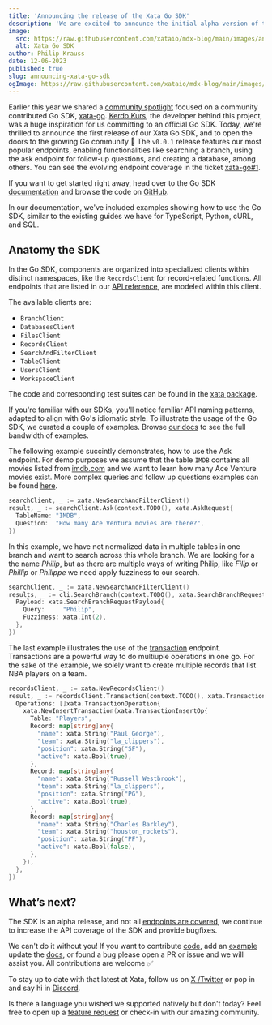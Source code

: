 ```yaml
---
title: 'Announcing the release of the Xata Go SDK'
description: 'We are excited to announce the initial alpha version of the Xata Go SDK.'
image:
  src: https://raw.githubusercontent.com/xataio/mdx-blog/main/images/announcing-xata-sdk-cover.jpg
  alt: Xata Go SDK
author: Philip Krauss
date: 12-06-2023
published: true
slug: announcing-xata-go-sdk
ogImage: https://raw.githubusercontent.com/xataio/mdx-blog/main/images/announcing-xata-sdk-cover.jpg
---
```


Earlier this year we shared a [community spotlight](https://xata.io/blog/community-spotlight-xata-go-sdk) focused on a community contributed Go SDK, [xata-go](https://github.com/kerdokurs/xata-go). [Kerdo Kurs](https://www.linkedin.com/in/kerdokurs/), the developer behind this project, was a huge inspiration for us committing to an official Go SDK. Today, we're thrilled to announce the first release of our Xata Go SDK, and to open the doors to the growing Go community 🎉
The `v0.0.1` release features our most popular endpoints, enabling functionalities like searching a branch, using the ask endpoint for follow-up questions, and creating a database, among others.
You can see the evolving endpoint coverage in the ticket [xata-go#1](https://github.com/xataio/xata-go/issues/1).

If you want to get started right away, head over to the Go SDK [documentation](/docs/sdk/go/overview) and browse the code on [GitHub](https://github.com/xataio/xata-go).

In our documentation, we've included examples showing how to use the Go SDK, similar to the existing guides we have for TypeScript, Python, cURL, and SQL.

## Anatomy the SDK

In the Go SDK, components are organized into specialized clients within distinct namespaces, like the `RecordsClient` for record-related functions.
All endpoints that are listed in our [API reference](/docs/api-reference/db/db_branch_name/transaction), are modeled within this client.

The available clients are:

- `BranchClient`
- `DatabasesClient`
- `FilesClient`
- `RecordsClient`
- `SearchAndFilterClient`
- `TableClient`
- `UsersClient`
- `WorkspaceClient`

The code and corresponding test suites can be found in the [xata package](https://github.com/xataio/xata-go/tree/main/xata).

If you're familiar with our SDKs, you'll notice familiar API naming patterns, adapted to align with Go's idiomatic style.
To illustrate the usage of the Go SDK, we curated a couple of examples. Browse [our docs](/docs/sdk/get) to see the full bandwidth of examples.

The following example succintly demonstrates, how to use the Ask endpoint.
For demo purposes we assume that the table `IMDB` contains all movies listed from [imdb.com](https://www.imdb.com/) and we want to learn how many Ace Venture movies exist.
More complex queries and follow up questions examples can be found [here](/docs/sdk/ask).

```go
searchClient, _ := xata.NewSearchAndFilterClient()
result, _ := searchClient.Ask(context.TODO(), xata.AskRequest{
  TableName: "IMDB",
  Question:  "How many Ace Ventura movies are there?",
})
```

In this example, we have not normalized data in multiple tables in one branch and want to search across this whole branch.
We are looking for a the name _Philip_, but as there are multiple ways of writing Philip, like _Filip_ or _Phillip_ or _Philippe_ we need apply fuzziness to our search.

```go
searchClient, _ := xata.NewSearchAndFilterClient()
results, _ := cli.SearchBranch(context.TODO(), xata.SearchBranchRequest{
  Payload: xata.SearchBranchRequestPayload{
    Query:     "Philip",
    Fuzziness: xata.Int(2),
  },
})
```

The last example illustrates the use of the [transaction](/docs/sdk/transaction) endpoint.
Transactions are a powerful way to do multiuple operations in one go.
For the sake of the example, we solely want to create multiple records that list NBA players on a team.

```go
recordsClient, _ := xata.NewRecordsClient()
result, _ := recordsClient.Transaction(context.TODO(), xata.TransactionRequest{
  Operations: []xata.TransactionOperation{
    xata.NewInsertTransaction(xata.TransactionInsertOp{
      Table: "Players",
      Record: map[string]any{
        "name": xata.String("Paul George"),
        "team": xata.String("la_clippers"),
        "position": xata.String("SF"),
        "active": xata.Bool(true),
      },
      Record: map[string]any{
        "name": xata.String("Russell Westbrook"),
        "team": xata.String("la_clippers"),
        "position": xata.String("PG"),
        "active": xata.Bool(true),
      },
      Record: map[string]any{
        "name": xata.String("Charles Barkley"),
        "team": xata.String("houston_rockets"),
        "position": xata.String("PF"),
        "active": xata.Bool(false),
      },
    }),
  },
})
```

## What’s next?

The SDK is an alpha release, and not all [endpoints are covered](https://github.com/xataio/xata-go/issues/1), we continue to increase the API coverage of the SDK and provide bugfixes.

We can't do it without you! If you want to contribute [code](https://github.com/xataio/xata-go), add an [example](https://github.com/xataio/xata-go/tree/main/examples) update the [docs](/docs/sdk/go/overview), or found a bug please open a PR or issue and we will assist you. All contributions are welcome ✅

To stay up to date with that latest at Xata, follow us on [X /Twitter](https://twitter.com/xata) or pop in and say hi in [Discord](https://xata.io/discord).

Is there a language you wished we supported natively but don't today? Feel free to open up a [feature request](https://xata.canny.io/feature-requests) or check-in with our amazing community.
